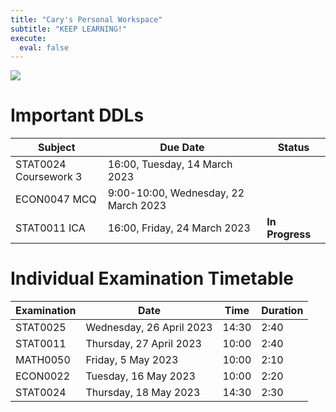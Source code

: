 ```yaml
---
title: "Cary's Personal Workspace"
subtitle: "KEEP LEARNING!"
execute: 
  eval: false
---
```


![](images/image-2040325012.png)

# **Important DDLs** {#welcome}

| **Subject**           | **Due Date**                         | Status          |
|---------------------|------------------------------------|---------------|
| STAT0024 Coursework 3 | 16:00, Tuesday, 14 March 2023        |                 |
| ECON0047 MCQ          | 9:00-10:00, Wednesday, 22 March 2023 |                 |
| STAT0011 ICA          | 16:00, Friday, 24 March 2023         | **In Progress** |

# **Individual Examination Timetable**

| **Examination** | **Date**                 | **Time** | **Duration** |
|-----------------|--------------------------|----------|--------------|
| STAT0025        | Wednesday, 26 April 2023 | 14:30    | 2:40         |
| STAT0011        | Thursday, 27 April 2023  | 10:00    | 2:40         |
| MATH0050        | Friday, 5 May 2023       | 10:00    | 2:10         |
| ECON0022        | Tuesday, 16 May 2023     | 10:00    | 2:20         |
| STAT0024        | Thursday, 18 May 2023    | 14:30    | 2:30         |
